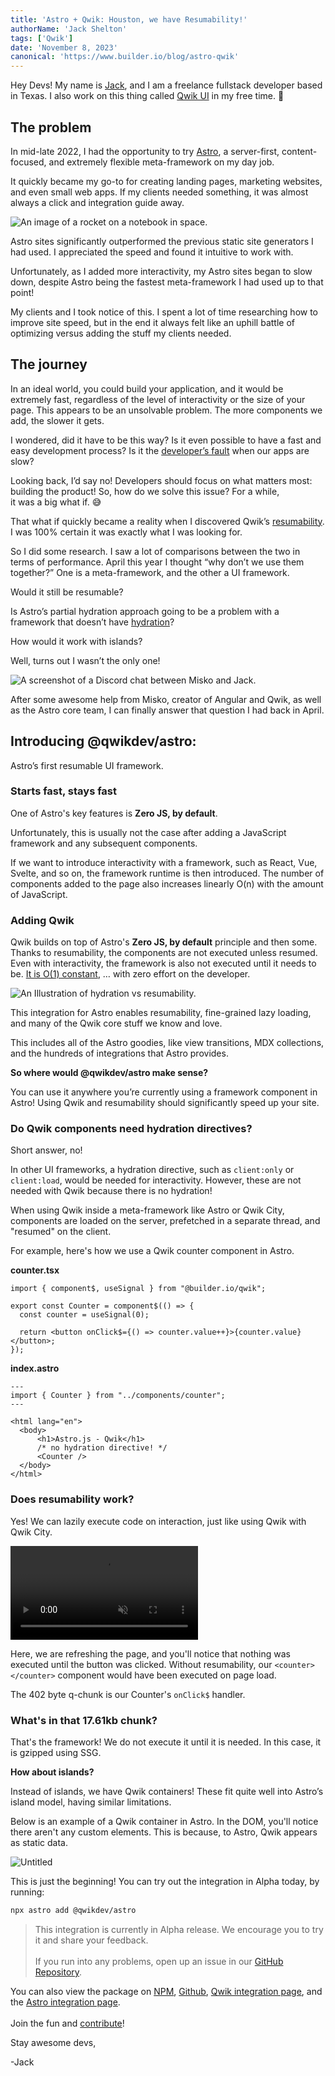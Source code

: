 ```yaml
---
title: 'Astro + Qwik: Houston, we have Resumability!'
authorName: 'Jack Shelton'
tags: ['Qwik']
date: 'November 8, 2023'
canonical: 'https://www.builder.io/blog/astro-qwik'
---
```



<ArticleBlock>

Hey Devs! My name is [Jack](https://twitter.com/TheJackShelton), and I am a freelance fullstack developer based in Texas. I also work on this thing called [Qwik UI](https://qwikui.com/) in my free time. 🙂

## The problem

In mid-late 2022, I had the opportunity to try [Astro](https://astro.build/), a server-first, content-focused, and extremely flexible meta-framework on my day job.

It quickly became my go-to for creating landing pages, marketing websites, and even small web apps. If my clients needed something, it was almost always a click and integration guide away.

![An image of a rocket on a notebook in space.](https://cdn.builder.io/api/v1/image/assets%2FYJIGb4i01jvw0SRdL5Bt%2Fed9d96db1222462b89baf4f03e80617e?width=707)

Astro sites significantly outperformed the previous static site generators I had used. I appreciated the speed and found it intuitive to work with.

Unfortunately, as I added more interactivity, my Astro sites began to slow down, despite Astro being the fastest meta-framework I had used up to that point!

My clients and I took notice of this. I spent a lot of time researching how to improve site speed, but in the end it always felt like an uphill battle of optimizing versus adding the stuff my clients needed.

## The journey

In an ideal world, you could build your application, and it would be extremely fast, regardless of the level of interactivity or the size of your page. This appears to be an unsolvable problem. The more components we add, the slower it gets.

I wondered, did it have to be this way? Is it even possible to have a fast and easy development process? Is it the [developer’s fault](https://www.builder.io/blog/dont-blame-the-developer-for-what-the-frameworks-did) when our apps are slow?

Looking back, I’d say no! Developers should focus on what matters most: building the product! So, how do we solve this issue? For a while, it was a big what if. 😅

That what if quickly became a reality when I discovered Qwik’s [resumability](https://www.builder.io/blog/resumability-from-ground-up). I was 100% certain it was exactly what I was looking for.

So I did some research. I saw a lot of comparisons between the two in terms of performance. April this year I thought “why don’t we use them together?” One is a meta-framework, and the other a UI framework.

Would it still be resumable?

Is Astro’s partial hydration approach going to be a problem with a framework that doesn’t have [hydration](https://www.builder.io/blog/hydration-is-pure-overhead)?

How would it work with islands?

Well, turns out I wasn’t the only one!

![A screenshot of a Discord chat between Misko and Jack.](https://cdn.builder.io/api/v1/image/assets%2FYJIGb4i01jvw0SRdL5Bt%2F988e08cd27f34323b77b937432ed88d5?width=707)

After some awesome help from Misko, creator of Angular and Qwik, as well as the Astro core team, I can finally answer that question I had back in April.

## Introducing @qwikdev/astro:

Astro’s first resumable UI framework.

### Starts fast, stays fast

One of Astro's key features is **Zero JS, by default**.

Unfortunately, this is usually not the case after adding a JavaScript framework and any subsequent components.

If we want to introduce interactivity with a framework, such as React, Vue, Svelte, and so on, the framework runtime is then introduced. The number of components added to the page also increases linearly O(n) with the amount of JavaScript.

### Adding Qwik

Qwik builds on top of Astro's **Zero JS, by default** principle and then some. Thanks to resumability, the components are not executed unless resumed. Even with interactivity, the framework is also not executed until it needs to be. [It is O(1) constant](https://www.builder.io/blog/our-current-frameworks-are-on-we-need-o1), … with zero effort on the developer.

![An Illustration of hydration vs resumability.](https://cdn.builder.io/api/v1/image/assets%2FYJIGb4i01jvw0SRdL5Bt%2F41f896cda32b43279d7c32ee6725c79f?width=707)

This integration for Astro enables resumability, fine-grained lazy loading, and many of the Qwik core stuff we know and love.

This includes all of the Astro goodies, like view transitions, MDX collections, and the hundreds of integrations that Astro provides.

**So where would @qwikdev/astro make sense?**

You can use it anywhere you’re currently using a framework component in Astro! Using Qwik and resumability should significantly speed up your site.

### Do Qwik components need hydration directives?

Short answer, no!

In other UI frameworks, a hydration directive, such as `client:only` or `client:load`, would be needed for interactivity. However, these are not needed with Qwik because there is no hydration!

When using Qwik inside a meta-framework like Astro or Qwik City, components are loaded on the server, prefetched in a separate thread, and "resumed" on the client.

For example, here's how we use a Qwik counter component in Astro.

**counter.tsx**

```tsx
import { component$, useSignal } from "@builder.io/qwik";

export const Counter = component$(() => {
  const counter = useSignal(0);

  return <button onClick$={() => counter.value++}>{counter.value}</button>;
});
```

**index.astro**

```tsx
---
import { Counter } from "../components/counter";
---

<html lang="en">
  <body>
      <h1>Astro.js - Qwik</h1>
      /* no hydration directive! */
      <Counter />
  </body>
</html>
```

### Does resumability work?

Yes! We can lazily execute code on interaction, just like using Qwik with Qwik City.

<video  muted loop autoplay>
  <source src="https://cdn.builder.io/o/assets%2FYJIGb4i01jvw0SRdL5Bt%2F7be046307ece4278a81789e386737813%2Fcompressed?apiKey=YJIGb4i01jvw0SRdL5Bt&token=7be046307ece4278a81789e386737813&alt=media&optimized=true" type="video/mp4"/>
</video>

Here, we are refreshing the page, and you'll notice that nothing was executed until the button was clicked. Without resumability, our `<counter></counter>` component would have been executed on page load.

The 402 byte q-chunk is our Counter's `onClick$` handler.

### What's in that 17.61kb chunk?

That's the framework! We do not execute it until it is needed. In this case, it is gzipped using SSG.

**How about islands?**

Instead of islands, we have Qwik containers! These fit quite well into Astro’s island model, having similar limitations.

Below is an example of a Qwik container in Astro. In the DOM, you'll notice there aren't any custom elements. This is because, to Astro, Qwik appears as static data.

![Untitled](https://cdn.builder.io/api/v1/image/assets%2FYJIGb4i01jvw0SRdL5Bt%2F1f8b5720be2b4157a614b754abd8f041?width=707)

This is just the beginning! You can try out the integration in Alpha today, by running:

```bash
npx astro add @qwikdev/astro
```

> This integration is currently in Alpha release. We encourage you to try it and share your feedback.<br></br>If you run into any problems, open up an issue in our [GitHub Repository](https://github.com/QwikDev/astro/issues).

You can also view the package on [NPM](https://www.npmjs.com/package/@qwikdev/astro), [Github](https://github.com/QwikDev/astro), [Qwik integration page](https://qwik.dev/docs/integrations/astro/), and the [Astro integration page](https://astro.build/integrations/?search=qwik).<br></br>
Join the fun and [contribute](https://github.com/QwikDev/astro/blob/main/contributing.md)!

Stay awesome devs,

-Jack

</ArticleBlock>